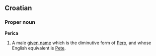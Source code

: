 ==Croatian==

===Proper noun===
'''Perica'''

#A male [[given name]] which is the diminutive form of [[Pero]], and whose English equivalent is [[Pete]].